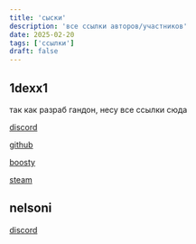 ```yaml
---
title: 'сыски'
description: 'все ссылки авторов/участников'
date: 2025-02-20
tags: ['ссылки']
draft: false
---
```


## 1dexx1

так как разраб гандон, несу все ссылки сюда

[discord](https://discord.com/users/999589862158114848)

[github](https://github.com/1dexx1)

[boosty](https://boosty.to/1dexx1)

[steam](https://steamcommunity.com/id/1dexx1)

## nelsoni

[discord](https://discord.com/users/802521064059305984)
